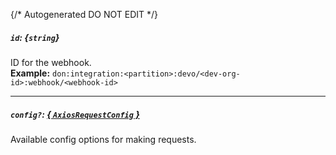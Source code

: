 {/* Autogenerated DO NOT EDIT  */}
##### `id`: *{`string`}*
ID for the webhook.
<br/>
**Example:** `don:integration:<partition>:devo/<dev-org-id>:webhook/<webhook-id>`

---
##### `config?`: [*{ `AxiosRequestConfig` }*](https://axios-http.com/docs/req_config)
Available config options for making requests.


